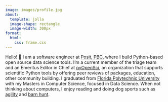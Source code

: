 ```yaml
---
image: images/profile.jpg
about:
  template: jolla
  image-shape: rectangle
  image-width: 300px
format:
  html:
    css: frame.css
---
```


Hello! 👾 I am a software engineer at [Posit, PBC](https://posit.co/), where I build Python-based open source data science tools. I'm a current member of the triage team and an Emeritus Editor in Chief at [pyOpenSci](https://www.pyopensci.org/), an organization that supports scientific Python tools by offering peer reviews of packages, education, other community building. I graduated from [Florida Polytechnic University](https://floridapoly.edu/) with my Masters in Computer Science, focused in Data Science. When not thinking about computers, I enjoy reading and doing dog sports such as [agility](https://en.wikipedia.org/wiki/Dog_agility) and [barn hunt](https://barnhunt.com/about_bh.html).
